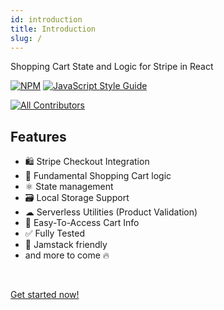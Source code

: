```yaml
---
id: introduction
title: Introduction
slug: /
---
```


Shopping Cart State and Logic for Stripe in React

[![NPM](https://img.shields.io/npm/v/use-shopping-cart.svg)](https://www.npmjs.com/package/use-shopping-cart) [![JavaScript Style Guide](https://img.shields.io/badge/code_style-standard-brightgreen.svg)](https://standardjs.com)

[![All Contributors](https://img.shields.io/badge/all_contributors-5-orange.svg?style=flat-square)](#contributors-)

## Features

- 🛍 Stripe Checkout Integration
- 🛒 Fundamental Shopping Cart logic
- ⚛️ State management
- 🗃 Local Storage Support
- ☁︎ Serverless Utilities (Product Validation)
- 🧾 Easy-To-Access Cart Info
- ✅ Fully Tested
- 🎸 Jamstack friendly
- and more to come 🔥

<br />

[Get started now!](/docs/getting-started)
